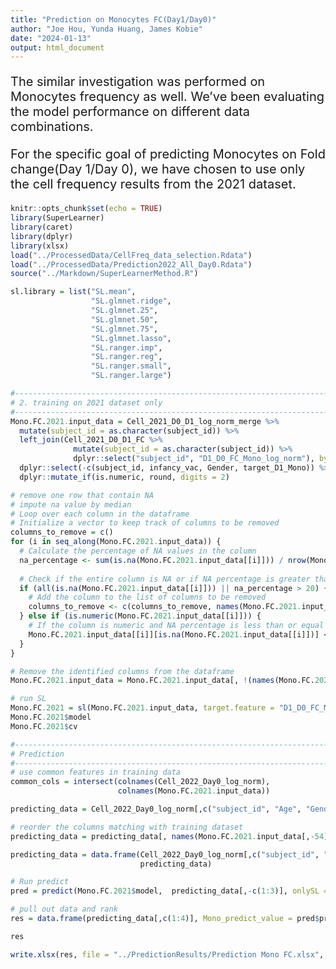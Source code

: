 ```yaml
---
title: "Prediction on Monocytes FC(Day1/Day0)"
author: "Joe Hou, Yunda Huang, James Kobie"
date: "2024-01-13"
output: html_document
---
```

<div style="font-size:20px;">
The similar investigation was performed on Monocytes frequency as well. We've been evaluating the model performance on different data combinations. 

For the specific goal of predicting Monocytes on Fold change(Day 1/Day 0), we have chosen to use only the cell frequency results from the 2021 dataset. 
</div>


```r
knitr::opts_chunk$set(echo = TRUE)
library(SuperLearner)
library(caret)
library(dplyr)
library(xlsx)
load("../ProcessedData/CellFreq_data_selection.Rdata")
load("../ProcessedData/Prediction2022_All_Day0.Rdata")
source("../Markdown/SuperLearnerMethod.R")
```

```r
sl.library = list("SL.mean",
                  "SL.glmnet.ridge",
                  "SL.glmnet.25",
                  "SL.glmnet.50",
                  "SL.glmnet.75",
                  "SL.glmnet.lasso",
                  "SL.ranger.imp",
                  "SL.ranger.reg",
                  "SL.ranger.small",
                  "SL.ranger.large")

#------------------------------------------------------------------------------#
# 2. training on 2021 dataset only
#------------------------------------------------------------------------------#
Mono.FC.2021.input_data = Cell_2021_D0_D1_log_norm_merge %>%
  mutate(subject_id = as.character(subject_id)) %>%
  left_join(Cell_2021_D0_D1_FC %>% 
              mutate(subject_id = as.character(subject_id)) %>%
              dplyr::select("subject_id", "D1_D0_FC_Mono_log_norm"), by = "subject_id") %>%
  dplyr::select(-c(subject_id, infancy_vac, Gender, target_D1_Mono)) %>%
  dplyr::mutate_if(is.numeric, round, digits = 2)

# remove one row that contain NA
# impute na value by median
# Loop over each column in the dataframe
# Initialize a vector to keep track of columns to be removed
columns_to_remove = c()
for (i in seq_along(Mono.FC.2021.input_data)) {
  # Calculate the percentage of NA values in the column
  na_percentage <- sum(is.na(Mono.FC.2021.input_data[[i]])) / nrow(Mono.FC.2021.input_data) * 100
  
  # Check if the entire column is NA or if NA percentage is greater than 20%
  if (all(is.na(Mono.FC.2021.input_data[[i]])) || na_percentage > 20) {
    # Add the column to the list of columns to be removed
    columns_to_remove <- c(columns_to_remove, names(Mono.FC.2021.input_data)[i])
  } else if (is.numeric(Mono.FC.2021.input_data[[i]])) {
    # If the column is numeric and NA percentage is less than or equal to 20%, replace NA with median
    Mono.FC.2021.input_data[[i]][is.na(Mono.FC.2021.input_data[[i]])] <- median(Mono.FC.2021.input_data[[i]], na.rm = TRUE)
  }
}

# Remove the identified columns from the dataframe
Mono.FC.2021.input_data = Mono.FC.2021.input_data[, !(names(Mono.FC.2021.input_data) %in% columns_to_remove)]

# run SL
Mono.FC.2021 = sl(Mono.FC.2021.input_data, target.feature = "D1_D0_FC_Mono_log_norm", sl.library, cv.fold = 2)
Mono.FC.2021$model
Mono.FC.2021$cv

#-----------------------------------------------------------------------------#
# Prediction
#-----------------------------------------------------------------------------#
# use common features in training data
common_cols = intersect(colnames(Cell_2022_Day0_log_norm), 
                        colnames(Mono.FC.2021.input_data))

predicting_data = Cell_2022_Day0_log_norm[,c("subject_id", "Age", "Gender", "infancy_vac", common_cols)]

# reorder the columns matching with training dataset
predicting_data = predicting_data[, names(Mono.FC.2021.input_data[,-54])]

predicting_data = data.frame(Cell_2022_Day0_log_norm[,c("subject_id", "Gender", "infancy_vac")], 
                             predicting_data)

# Run predict
pred = predict(Mono.FC.2021$model,  predicting_data[,-c(1:3)], onlySL = TRUE)

# pull out data and rank
res = data.frame(predicting_data[,c(1:4)], Mono_predict_value = pred$pred, Mono_FC_Rank = rank(-pred$pred))

res

write.xlsx(res, file = "../PredictionResults/Prediction Mono FC.xlsx", col.names = TRUE, row.names = FALSE)

```